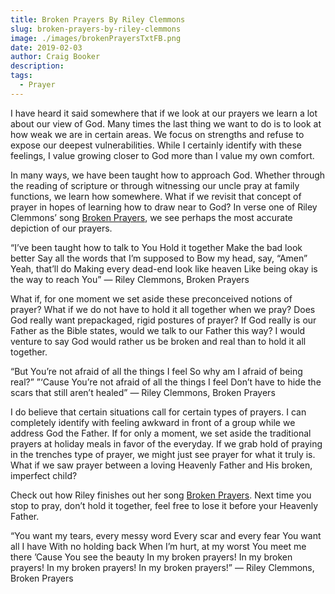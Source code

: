 ```yaml
---
title: Broken Prayers By Riley Clemmons
slug: broken-prayers-by-riley-clemmons
image: ./images/brokenPrayersTxtFB.png
date: 2019-02-03
author: Craig Booker
description:
tags:
  - Prayer
---
```


I have heard it said somewhere that if we look at our prayers we learn a lot about our view of God. Many times the last thing we want to do is to look at how weak we are in certain areas. We focus on strengths and refuse to expose our deepest vulnerabilities. While I certainly identify with these feelings, I value growing closer to God more than I value my own comfort.

In many ways, we have been taught how to approach God. Whether through the reading of scripture or through witnessing our uncle pray at family functions, we learn how somewhere. What if we revisit that concept of prayer in hopes of learning how to draw near to God? In verse one of Riley Clemmons’ song [Broken Prayers](https://genius.com/Riley-clemmons-broken-prayers-lyrics), we see perhaps the most accurate depiction of our prayers.

“I’ve been taught how to talk to You
Hold it together
Make the bad look better
Say all the words that I’m supposed to
Bow my head, say, “Amen”
Yeah, that’ll do
Making every dead-end look like heaven
Like being okay is the way to reach You”
— Riley Clemmons, Broken Prayers

What if, for one moment we set aside these preconceived notions of prayer? What if we do not have to hold it all together when we pray? Does God really want prepackaged, rigid postures of prayer? If God really is our Father as the Bible states, would we talk to our Father this way? I would venture to say God would rather us be broken and real than to hold it all together.

“But You’re not afraid of all the things I feel
So why am I afraid of being real?”
”‘Cause You’re not afraid of all the things I feel
Don’t have to hide the scars that still aren’t healed”
— Riley Clemmons, Broken Prayers

I do believe that certain situations call for certain types of prayers. I can completely identify with feeling awkward in front of a group while we address God the Father. If for only a moment, we set aside the traditional prayers at holiday meals in favor of the everyday. If we grab hold of praying in the trenches type of prayer, we might just see prayer for what it truly is. What if we saw prayer between a loving Heavenly Father and His broken, imperfect child?

Check out how Riley finishes out her song [Broken Prayers](https://genius.com/Riley-clemmons-broken-prayers-lyrics). Next time you stop to pray, don’t hold it together, feel free to lose it before your Heavenly Father.

“You want my tears, every messy word
Every scar and every fear
You want all I have
With no holding back
When I’m hurt, at my worst
You meet me there
’Cause You see the beauty
In my broken prayers!
In my broken prayers!
In my broken prayers!
In my broken prayers!”
— Riley Clemmons, Broken Prayers
